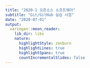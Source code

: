 ```yaml
---
title: "2020-1 오픈소스 소프트웨어"
subtitle: "Git/GitHub 실습 시험"
date: "2020-07-01"
output:
  xaringan::moon_reader:
    lib_dir: libs
    nature:
      highlightStyle: zenburn
      highlightLines: true
      highlightSpans: true
      countIncrementalSlides: false
---
```

<style type="text/css" style="display: none">
.remark-inline-code {
  background: #e6e6e6; 
}

.pre {
  height: 20pc;
  overflow-y: scroll;
}
</script>
---
# Step 1: 사용자 정보 등록

1. 아래와 같이 Git 사용자 정보를 등록하시오.
    - 이름: 학번6자리_영어이름 (예: `2020123456_KimSoohwan`)
    - 이메일: 각자 이메일 주소 (예: `kimsoohwan@sunmoon.ac.kr`)
1. GitHub ID: 지금부터 GitHub의 Main ID로 작업을 하겠습니다. 
    - e-강의동 과제 게시판에 제출한 것과 상관 없이, 두 개의 GitHub ID 중에 아무거나 Main ID, Sub ID로 지금 바꿔도 상관없습니다.
    - 단, 지금 정한 Main ID와 Sub ID를 꼭 기억하시고 일관성 있게 사용해주시기 바랍니다.
    - SSH Key를 등록하실 분은 GitHub의 Main ID에 SSH Key를 등록해주세요.
    - SSH Key를 등록하지 않으실 분은 GitHub의 ID/PW를 물을 때마다 매번 Main ID로 로그인해주세요.
1. 소스코드는 Copy & Paste해서 편하게 사용하세요.
    - Hightlight된 부분이 이전 파일에서 새롭게 수정된 내용입니다.
    - 붙여 넣을때 줄 바꿈이 잘 안되면 새롭게 수정된 내용만 붙여 넣으시면 편합니다.

---
# Step 2: PC에 Git 저장소 만들기

1. `Final-Exam`이라는 디렉터리를 만드시오.
1. `Final-Exam` 디렉터리로 이동하시오.
1. `Local-Repo`라는 디렉터리를 만드시오.
1. `Local-Repo` 디렉터리로 이동하시오.
1. Git 저장소를 초기화 하시오.

---
# Step 3: GitHub 저장소 연결

1. GitHub에 접속해서 비어있는 기말고사를 저장소를 확인하시오.
1. `Local-Repo` 디렉터리의 Git 저장소를 해당 GitHub 저장소와 연결하시오. 

---
# Step 4: Git 무시조건 만들기

1. 확장자가 `swp`과 `txt`인 파일들을 Git이 추적하지 않도록 하시오.
1. `log` 디렉터리의 모든 내용을 Git이 추적하지 않도록 하시오.

---
# Step 5: `profile.txt` 만들기

1. `Local-Repo` 디렉터리에 `profile.txt` 파일을 만드시오.
1. 아래와 같이 `profile.txt` 파일을 수정하시오.

```markdown
Name: Hong Gildong (자신의 이름)
ID: 2020123456 (자신의 학번)
```

---
# Step 6: `log` 디렉터리 만들기

1. `Local-Repo` 디렉터리 밑에 `log` 디렉터리를 만드시오.
1. `log` 디렉터리에 `2020-07-01-01.log` 파일을 만드시오.
1. 아래와 같이 `2020-07-01-01.log` 파일을 수정하시오.

```markdown
Initialized the git repository
```

---
# Step 7: `README.md` 만들기

1. `Local-Repo` 디렉터리에 `README.md` 파일을 만드시오.
1. 아래와 같이 보이도록 `README.md` 파일을 수정하시오.
1. `[master-01] Create the readme file`이라는 Commit을 만드시오.

</br></br>
![REAME](figs/readme-01.png)

---
# Step 8: Python 파일 만들기

1. `Local-Repo` 디렉터리에 `rockpaperscissors.py` 파일을 만드시오.
1. 아래와 같이 `rockpaperscissors.py` 파일을 수정하고 테스트하시오.
1. `[master-02] Create the game structure`라는 Commit을 만드시오.

```python
# list of play options
play = ["Rock", "Paper", "Scissors"]

# assign a random play to the computer
computer = "Rock"

# get the user input
player = "Paper"
```

---
# Step 9: 코드 수정하기

1. 아래와 같이 `rockpaperscissors.py` 파일을 수정하고 테스트하시오.
1. `[master-03] Display the computer play`라는 Commit을 만드시오.

```python
# list of play options
play = ["Rock", "Paper", "Scissors"]

# assign a random play to the computer
computer = "Rock"
*print('Computer: {}'.format(computer))

# get the user input
player = "Paper"
```

---
# Step 10: 코드 수정하기

1. 아래와 같이 `rockpaperscissors.py` 파일을 수정하고 테스트하시오.
1. **새로운 Commit을 만들지 말고 이전 Commit에 덮어쓰시오.** 
1. Commit 메세지는 `[master-03] Display both plays`라고 하시오.

```python
# list of play options
play = ["Rock", "Paper", "Scissors"]

# assign a random play to the computer
computer = "Rock"
print('Computer: {}'.format(computer))

# get the user input
player = "Paper"
*print('Player: {}'.format(player))
```

---
# Step 11: GitHub에 Push하기

1. `master` Branch를 GitHub에 Push하시오.

---
# Step 12: Branch 만들기
1. `random-play`이라는 Branch를 만드시오.
1. `user-input`이라는 Branch를 만드시오.

---
# Step 13: Branch Merge하기

1. `random-play` Branch로 이동하시오.
1. 아래와 같이 `rockpaperscissors.py` 파일을 수정하고 테스트하시오.
1. `[random-play-01] Set a random play to the computer`라는 메세지로 Commit을 만드시오.
1. `random-play` Branch를 `master` Branch에 Merge하시오.

```python
*from random import randint

# list of play options
play = ["Rock", "Paper", "Scissors"]

# assign a random play to the computer
*computer = play[randint(0, 2)]
print('Computer: {}'.format(computer))

# get the user input
player = "Paper"
print('Player: {}'.format(player))
```

---
# Step 14: 코드 수정하기

1. `user-input` Branch로 이동하시오.
1. 아래와 같이 `rockpaperscissors.py` 파일을 수정하고 테스트하시오.

```python
# list of play options
play = ["Rock", "Paper", "Scissors"]

# assign a random play to the computer
computer = "Rock"
print('Computer: {}'.format(computer))

# get the user input
*player = input("Rock, Paper, Scissors? ")
print('Player: {}'.format(player))
```

---
# Step 15: `README.md` 수정하기

1. 아래와 같이 보이도록 `README.md` 파일을 수정하시오.
1. `[user-input-01] Get the user input`이라는 Commit을 만드시오.

![REAME](figs/readme-02.png)

---
# Step 16: Branch Merge하기

1. `user-input` Branch를 `master` Branch에 Merge하시오.
1. Merge Commit 메세지는 `[master-04] Set both plays`로 하시오.


---
# Step 17: Commit 메세지 수정하기

1. `[master-04] Display both plays`이라는 Commit의 메세지를 `[master-04] Set a random play and get the user input`이라고 수정하시오.


---
# Step 18: Repo Clone하기

1. `Local-Repo`의 상위 디렉터리인 `Final-Exam` 디렉터리로 이동하시오.
1. GitHub 저장소를 Clone하시오.


---
# Step 19: 코드 수정하기

1. **GitHub 저장소를 다운받은 디렉터리로 이동하시오.** 
1. `master` Branch에서 `compare` Branch를 만들고 이동하시오.
1. 아래와 같이 `rockpaperscissors.py` 파일을 수정하고 테스트하시오.
1. `[compare-01] Add the tie condition`이라는 Commit을 만드시오.

```python
# list of play options
play = ["Rock", "Paper", "Scissors"]

# assign a random play to the computer
computer = "Rock"
print('Computer: {}'.format(computer))

# get the user input
player = "Paper"
print('Player: {}'.format(player))

*# tie
*if player == computer:
*    print("Tie!")
```

---
# Step 20: 코드 수정하기

1. 아래와 같이 `rockpaperscissors.py` 파일을 수정하고 테스트하시오.
1. `[compare-02] Add the rock case`이라는 Commit을 만드시오.

```python
# list of play options
play = ["Rock", "Paper", "Scissors"]

# assign a random play to the computer
computer = "Rock"
print('Computer: {}'.format(computer))

# get the user input
player = "Paper"
print('Player: {}'.format(player))

# tie
if player == computer:
    print("Tie!")
```

---
</br></br></br></br>
```python
*# rock
*elif player == "Rock":
*    if computer == "Scissors":
*        print("You win!")
*    else:
*        print("You lose!")
```

---
# Step 21: 코드 수정하기

1. 아래와 같이 `rockpaperscissors.py` 파일을 수정하고 테스트하시오.
1. `[compare-03] Add the paper case`이라는 Commit을 만드시오.

```python
# list of play options
play = ["Rock", "Paper", "Scissors"]

# assign a random play to the computer
computer = "Rock"
print('Computer: {}'.format(computer))

# get the user input
player = "Paper"
print('Player: {}'.format(player))

# tie
if player == computer:
    print("Tie!")
```

---
</br></br></br></br>
```python
# rock
elif player == "Rock":
    if computer == "Scissors":
        print("You win!")
    else:
        print("You lose!")

*# paper
*elif player == "Paper":
*    if computer == "Rock":
*        print("You win!")
*    else:
*        print("You lose!")
```

---
# Step 22: 코드 수정하기

1. 아래와 같이 `rockpaperscissors.py` 파일을 수정하고 테스트하시오.
1. `[compare-04] Add the scissors case`이라는 Commit을 만드시오.

```python
# list of play options
play = ["Rock", "Paper", "Scissors"]

# assign a random play to the computer
computer = "Rock"
print('Computer: {}'.format(computer))

# get the user input
player = "Paper"
print('Player: {}'.format(player))

# tie
if player == computer:
    print("Tie!")
```

---
</br></br></br></br>
```python
# rock
elif player == "Rock":
    if computer == "Scissors":
        print("You win!")
    else:
        print("You lose!")

# paper
elif player == "Paper":
    if computer == "Rock":
        print("You win!")
    else:
        print("You lose!")

*# scissors
*elif player == "Scissors":
*    if computer == "Paper":
*        print("You win!")
*    else:
*        print("You lose!")
```

---
# Step 23: Commit 합치기

1. `[compare-01]`부터 `[compare-04]`까지의 Commit들을 하나로 합치시오.
1. Commit 메세지는 `[compare-01] Display the result`로 하시오.

---
# Step 24: 코드 수정하기

1. `compare` Branch에서 `message` Branch를 만들고 이동하시오.
1. 아래와 같이 `rockpaperscissors.py` 파일을 수정하고 테스트하시오.
1. `[message-01] Add the message list`라는 Commit을 만드시오.

```python
# list of play options
play = ["Rock", "Paper", "Scissors"]

*# list of messages
*messages = ["Tie!", "You win!", "You lose!"]

# assign a random play to the computer
computer = "Rock"
print('Computer: {}'.format(computer))

# get the user input
player = input("Rock, Paper, Scissors? ")
print('Player: {}'.format(player))
```

---
</br>
```python
# tie
if player == computer:
*    print(messages[0])

# rock
elif player == "Rock":
    if computer == "Scissors":
*        print(messages[1])
    else:
*        print(messages[2])

# paper
elif player == "Paper":
    if computer == "Rock":
*        print(messages[1])
    else:
*        print(messages[2])

# scissors
elif player == "Scissors":
    if computer == "Paper":
*        print(messages[1])
    else:
*        print(messages[2])
```

---
# Step 25: 코드 수정하기

1. `compare` Branch에서 `winning-rule` Branch를 만들고 이동하시오.
1. 아래와 같이 `rockpaperscissors.py` 파일을 수정하고 테스트하시오.
1. `[winning-rule-01] Add the winning rule`이라는 Commit을 만드시오.

```python
# list of play options
play = ["Rock", "Paper", "Scissors"]

*# game rule
*winning_rule = {"Rock": "Scissors", "Paper": "Rock", 
*                "Scissors": "Papper"}

# assign a random play to the computer
computer = "Rock"
print('Computer: {}'.format(computer))

# get the user input
player = input("Rock, Paper, Scissors? ")
print('Player: {}'.format(player))
```

---
</br></br></br></br>
```python
# tie
if player == computer:
    print("Tie!")

*# you win
*elif winning_rule[player] == computer:
*    print("You win!")

*# you lose
*else:
*    print("You lose!")
```

---
# Step 26: Branch Merge하기

1. `message` Branch를 `compare` Branch로 Merge하시오.
1. `winning-rule` Branch를 `compare` Branch로 Merge하시오.
1. Merge Commit 메세지는 `[compare-02] Add the messages and winning rule`로 하시오.

---
# Step 27: `README.md` 수정하기

1. 아래와 같이 보이도록 `README.md` 파일을 수정하시오.
1. 이전 Commit에 메세지를 바꾸지 않고 수정된 내용을 추가하시오.

![REAME](figs/readme-03.png)

---
# Step 28: Branch 업데이트하기

1. `Final-Exam/Local-Repo` 디렉터리로 이동하시오.
1. `master` Branch를 포함한 모든 Branch를 GitHub로 Push하시오.
1. 다시 `Final-Exam/학번_이름` 디렉터리로 이동하시오.
1. `master` Branch로 이동한 뒤 GitHub의 `master` Branch를 Pull하시오.

---
# Step 29: Branch Rebase하기

1. `compare` Branch를 `master` Branch에 Rebase하시오.

---
# Step 30: Pull Request하기
1. `compare` Branch를 GitHub에 Push하시오.
1. `compare` Branch를 `master` Branch에 Merge하기 위한 Pull Request를 만드시오.
1. Pull Request의 Reviewer로 Sub ID를 추가하고 Assignee로 Main ID를 추가하시오.
1. GitHub Sub ID로 Pull Request를 승인하고 Merge하시오.
1. Merge 메세지는 `[master-04] Add the message list and winning rule`로 하시오.

---
# Step 31: Tag 만들기
1. `master` Branch로 이동하여 GitHub의 `master` Branch를 Pull 하시오.
1. `single-game`이라는 Tag를 만드시오.

---
# Step 32: `log`파일 추가하기

1. `log` 디렉터리에 `2020-07-01-03.log` 파일을 만드시오.
1. 아래와 같이 `2020-07-01-03.log` 파일을 수정하시오.

```markdown
Completed the single game
```

---
# Step 33: GitHub에 Push하기

1. Local PC의 모든 Branch와 Tag를 GitHub로 Push하시오.
1. `Final-Exam` 디렉터리를 `Final-Exam_학번_영어이름.zip`으로 압축해서 e-강의동 과제 게시판에 제출하시오. 
